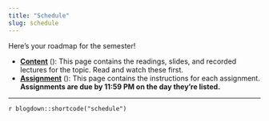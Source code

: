 ```yaml
---
title: "Schedule"
slug: schedule
---
```


Here's your roadmap for the semester!

- [**Content**](/content/) (<i class="fas fa-book-reader"></i>): This page contains the readings, slides, and recorded lectures for the topic. Read and watch these first.
- [**Assignment**](/assignment/) (<i class="fas fa-pencil-ruler"></i>): This page contains the instructions for each assignment. **Assignments are due by 11:59 PM on the day they're listed.**


---

`r blogdown::shortcode("schedule")`
